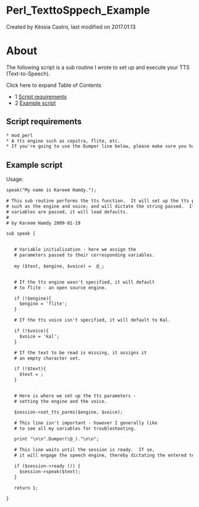 
# Perl_TexttoSppech_Example 

 Created by  Késsia Castro, last modified on 2017.01.13

# About

The following script is a sub routine I wrote to set up and execute your TTS (Text-to-Speech).

Click here to expand Table of Contents

* 1 [Script requirements](#script-requirements)
* 2 [Example script](#example-script)

## Script requirements

```xml
* mod_perl
* A tts engine such as cepstra, flite, etc.
* If you're going to use the Dumper line below, please make sure you have use Data::Dumper - available on most builds and on CPAN.
```

## Example script

Usage:

```xml
speak("My name is Kareem Hamdy.");
```

```xml
# This sub routine performs the tts function.  It will set up the tts params,
# such as the engine and voice; and will dictate the string passed.  If no
# variables are passed, it will load defaults.
#
# by Kareem Hamdy 2009-01-19

sub speak {


   # Variable initialization - here we assign the
   # parameters passed to their corresponding variables.
 
   my ($text, $engine, $voice) =  @_;


   # If the tts engine wasn't specified, it will default
   # to flite - an open source engine.

   if (!$engine){
     $engine = 'flite';
   }

   # If the tts voice isn't specified, it will default to Kal.

   if (!$voice){
     $voice = 'kal';
   }

   # If the text to be read is missing, it assigns it
   # an empty character set.

   if (!$text){
     $text = ;
   }


   # Here is where we set up the tts parameters -
   # setting the engine and the voice.

   $session->set_tts_parms($engine, $voice);

   # This line isn't important - however I generally like
   # to see all my variables for troubleshooting.

   print "\n\n".Dumper(\@_)."\n\n";

   # This line waits until the session is ready.  If so,
   # it will engage the speech engine, thereby dictating the entered text.

   if ($session->ready ()) {
     $session->speak($text);
   }

   return 1;

}
```
  
  

